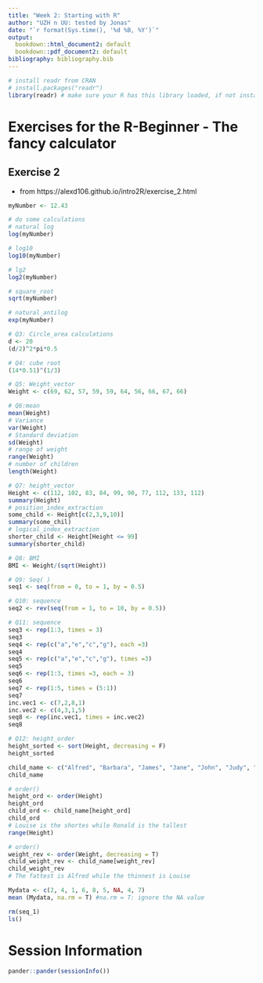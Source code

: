 ```yaml
---
title: "Week 2: Starting with R"
author: "UZH n UU: tested by Jonas"
date: "`r format(Sys.time(), '%d %B, %Y')`"
output:
  bookdown::html_document2: default
  bookdown::pdf_document2: default
bibliography: bibliography.bib
---
```


```r

# install readr from CRAN
# install.packages("readr")
library(readr) # make sure your R has this library loaded, if not install it (see line above)
```

# Exercises for the R-Beginner - The fancy calculator

## Exercise 2
* from https://alexd106.github.io/intro2R/exercise_2.html
```r
myNumber <- 12.43

# do some calculations
# natural log
log(myNumber)
```

```r
# log10
log10(myNumber)
```

```r
# lg2
log2(myNumber)
```

```r
# square_root
sqrt(myNumber)
```

```r
# natural_antilog
exp(myNumber)
```
```r
# Q3: Circle_area calculations
d <- 20
(d/2)^2*pi*0.5
```
```r
# Q4: cube root
(14*0.51)^(1/3)
```

```r
# Q5: Weight_vector
Weight <- c(69, 62, 57, 59, 59, 64, 56, 66, 67, 66)
```

```r
# Q6:mean
mean(Weight)
# Variance
var(Weight)
# Standard deviation
sd(Weight)
# range of weight
range(Weight)
# number of children
length(Weight)
```

```r
# Q7: height_vector
Height <- c(112, 102, 83, 84, 99, 90, 77, 112, 133, 112)
summary(Height)
# position_index_extraction
some_child <- Height[c(2,3,9,10)]
summary(some_chil)
# logical_index_extraction
shorter_child <- Height[Height <= 99]
summary(shorter_child)
```
```r
# Q8: BMI
BMI <- Weight/(sqrt(Height))
```

```r
# Q9: Seq( )
seq1 <- seq(from = 0, to = 1, by = 0.5)
```

```r
# Q10: sequence
seq2 <- rev(seq(from = 1, to = 10, by = 0.5))
```

```r
# Q11: sequence
seq3 <- rep(1:3, times = 3)
seq3
seq4 <- rep(c("a","e","c","g"), each =3)
seq4
seq5 <- rep(c("a","e","c","g"), times =3)
seq5
seq6 <- rep(1:3, times =3, each = 3)
seq6
seq7 <- rep(1:5, times = (5:1))
seq7
inc.vec1 <- c(7,2,8,1)
inc.vec2 <- c(4,3,1,5)
seq8 <- rep(inc.vec1, times = inc.vec2)
seq8
```

```r
# Q12: height_order
height_sorted <- sort(Height, decreasing = F)
height_sorted
```
```r
child_name <- c("Alfred", "Barbara", "James", "Jane", "John", "Judy", "Louise", "Mary", "Ronald", "William")
child_name
```
```r
# order()
height_ord <- order(Height)
height_ord
child_ord <- child_name[height_ord]
child_ord
# Louise is the shortes while Ronald is the tallest
range(Height)
```

```r
# order()
weight_rev <- order(Weight, decreasing = T)
child_weight_rev <- child_name[weight_rev]
child_weight_rev
# The fattest is Alfred while the thinnest is Louise
```

```r
Mydata <- c(2, 4, 1, 6, 8, 5, NA, 4, 7)
mean (Mydata, na.rm = T) #na.rm = T: ignore the NA value
```

```r
rm(seq_1)
ls()
```


# Session Information

```r
pander::pander(sessionInfo())
```


